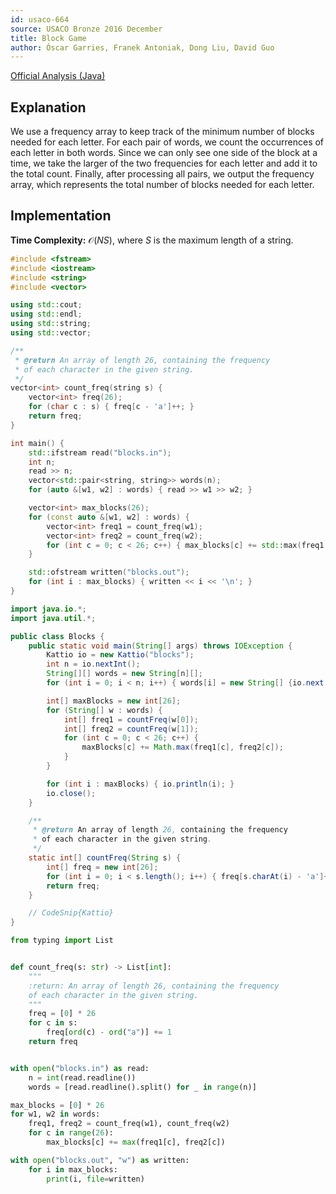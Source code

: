 ```yaml
---
id: usaco-664
source: USACO Bronze 2016 December
title: Block Game
author: Óscar Garries, Franek Antoniak, Dong Liu, David Guo
---
```


[Official Analysis (Java)](http://www.usaco.org/current/data/sol_blocks_bronze_dec16.html)

## Explanation

We use a frequency array to keep track of the minimum number of blocks needed for each letter. For each pair of words, we count the occurrences of each letter in both words. Since we can only see one side of the block at a time, we take the larger of the two frequencies for each letter and add it to the total count. Finally, after processing all pairs, we output the frequency array, which represents the total number of blocks needed for each letter.

## Implementation

**Time Complexity:** $\mathcal{O}(NS)$, where $S$ is the maximum length of a string.

<LanguageSection>
<CPPSection>

```cpp
#include <fstream>
#include <iostream>
#include <string>
#include <vector>

using std::cout;
using std::endl;
using std::string;
using std::vector;

/**
 * @return An array of length 26, containing the frequency
 * of each character in the given string.
 */
vector<int> count_freq(string s) {
	vector<int> freq(26);
	for (char c : s) { freq[c - 'a']++; }
	return freq;
}

int main() {
	std::ifstream read("blocks.in");
	int n;
	read >> n;
	vector<std::pair<string, string>> words(n);
	for (auto &[w1, w2] : words) { read >> w1 >> w2; }

	vector<int> max_blocks(26);
	for (const auto &[w1, w2] : words) {
		vector<int> freq1 = count_freq(w1);
		vector<int> freq2 = count_freq(w2);
		for (int c = 0; c < 26; c++) { max_blocks[c] += std::max(freq1[c], freq2[c]); }
	}

	std::ofstream written("blocks.out");
	for (int i : max_blocks) { written << i << '\n'; }
}
```

</CPPSection>
<JavaSection>

```java
import java.io.*;
import java.util.*;

public class Blocks {
	public static void main(String[] args) throws IOException {
		Kattio io = new Kattio("blocks");
		int n = io.nextInt();
		String[][] words = new String[n][];
		for (int i = 0; i < n; i++) { words[i] = new String[] {io.next(), io.next()}; }

		int[] maxBlocks = new int[26];
		for (String[] w : words) {
			int[] freq1 = countFreq(w[0]);
			int[] freq2 = countFreq(w[1]);
			for (int c = 0; c < 26; c++) {
				maxBlocks[c] += Math.max(freq1[c], freq2[c]);
			}
		}

		for (int i : maxBlocks) { io.println(i); }
		io.close();
	}

	/**
	 * @return An array of length 26, containing the frequency
	 * of each character in the given string.
	 */
	static int[] countFreq(String s) {
		int[] freq = new int[26];
		for (int i = 0; i < s.length(); i++) { freq[s.charAt(i) - 'a']++; }
		return freq;
	}

	// CodeSnip{Kattio}
}
```

</JavaSection>
<PySection>

```py
from typing import List


def count_freq(s: str) -> List[int]:
	"""
	:return: An array of length 26, containing the frequency
	of each character in the given string.
	"""
	freq = [0] * 26
	for c in s:
		freq[ord(c) - ord("a")] += 1
	return freq


with open("blocks.in") as read:
	n = int(read.readline())
	words = [read.readline().split() for _ in range(n)]

max_blocks = [0] * 26
for w1, w2 in words:
	freq1, freq2 = count_freq(w1), count_freq(w2)
	for c in range(26):
		max_blocks[c] += max(freq1[c], freq2[c])

with open("blocks.out", "w") as written:
	for i in max_blocks:
		print(i, file=written)
```

</PySection>
</LanguageSection>
